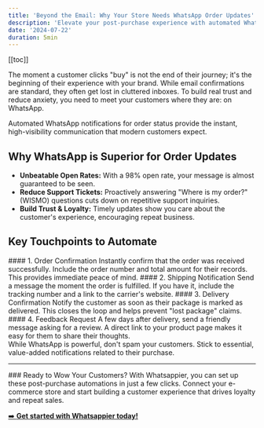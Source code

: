 ```yaml
---
title: 'Beyond the Email: Why Your Store Needs WhatsApp Order Updates'
description: 'Elevate your post-purchase experience with automated WhatsApp notifications for order confirmation, shipping, and delivery. Reduce support tickets and build customer loyalty.'
date: '2024-07-22'
duration: 5min
---
```


[[toc]]

The moment a customer clicks "buy" is not the end of their journey; it's the beginning of their experience with your brand. While email confirmations are standard, they often get lost in cluttered inboxes. To build real trust and reduce anxiety, you need to meet your customers where they are: on WhatsApp.

Automated WhatsApp notifications for order status provide the instant, high-visibility communication that modern customers expect.

## Why WhatsApp is Superior for Order Updates

-   **Unbeatable Open Rates:** With a 98% open rate, your message is almost guaranteed to be seen.
-   **Reduce Support Tickets:** Proactively answering "Where is my order?" (WISMO) questions cuts down on repetitive support inquiries.
-   **Build Trust & Loyalty:** Timely updates show you care about the customer's experience, encouraging repeat business.

## Key Touchpoints to Automate

<CardGrid>
  <Card>
    #### 1. Order Confirmation
    Instantly confirm that the order was received successfully. Include the order number and total amount for their records. This provides immediate peace of mind.
  </Card>
  <Card>
    #### 2. Shipping Notification
    Send a message the moment the order is fulfilled. If you have it, include the tracking number and a link to the carrier's website.
  </Card>
  <Card>
    #### 3. Delivery Confirmation
    Notify the customer as soon as their package is marked as delivered. This closes the loop and helps prevent "lost package" claims.
  </Card>
  <Card>
    #### 4. Feedback Request
    A few days after delivery, send a friendly message asking for a review. A direct link to your product page makes it easy for them to share their thoughts.
  </Card>
</CardGrid>

<Aside type="caution" title="Respect the Conversation">
While WhatsApp is powerful, don't spam your customers. Stick to essential, value-added notifications related to their purchase.
</Aside>

---

<Card>
### Ready to Wow Your Customers?
With Whatsappier, you can set up these post-purchase automations in just a few clicks. Connect your e-commerce store and start building a customer experience that drives loyalty and repeat sales.

[➡️ **Get started with Whatsappier today!**](https://your-main-app-url.com/register)
</Card>
